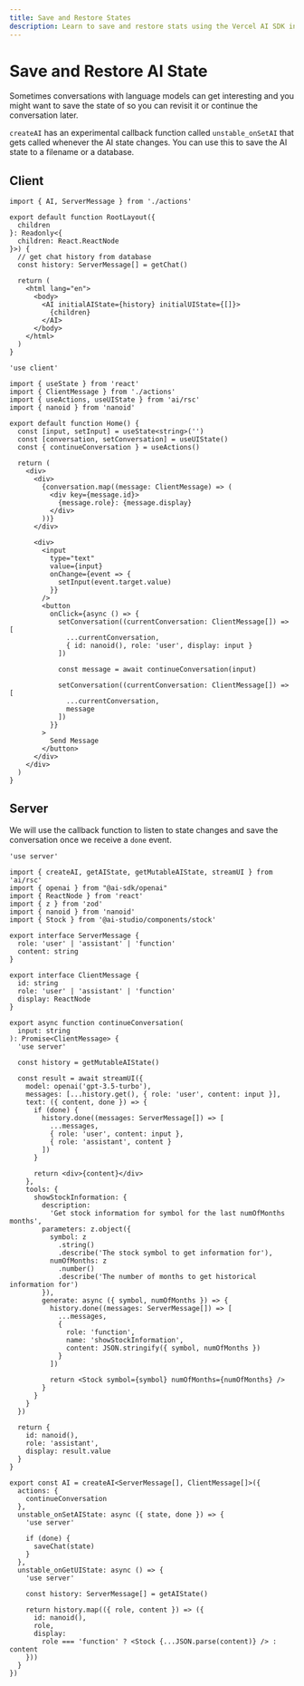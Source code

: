 ```yaml
---
title: Save and Restore States
description: Learn to save and restore stats using the Vercel AI SDK in your Next.js application
---
```


# Save and Restore AI State

Sometimes conversations with language models can get interesting and you might want to save the state of so you can revisit it or continue the conversation later.

`createAI` has an experimental callback function called `unstable_onSetAI` that gets called whenever the AI state changes. You can use this to save the AI state to a filename or a database.

## Client

```tsx filename='app/layout.tsx'
import { AI, ServerMessage } from './actions'

export default function RootLayout({
  children
}: Readonly<{
  children: React.ReactNode
}>) {
  // get chat history from database
  const history: ServerMessage[] = getChat()

  return (
    <html lang="en">
      <body>
        <AI initialAIState={history} initialUIState={[]}>
          {children}
        </AI>
      </body>
    </html>
  )
}
```

```tsx filename='app/page.tsx'
'use client'

import { useState } from 'react'
import { ClientMessage } from './actions'
import { useActions, useUIState } from 'ai/rsc'
import { nanoid } from 'nanoid'

export default function Home() {
  const [input, setInput] = useState<string>('')
  const [conversation, setConversation] = useUIState()
  const { continueConversation } = useActions()

  return (
    <div>
      <div>
        {conversation.map((message: ClientMessage) => (
          <div key={message.id}>
            {message.role}: {message.display}
          </div>
        ))}
      </div>

      <div>
        <input
          type="text"
          value={input}
          onChange={event => {
            setInput(event.target.value)
          }}
        />
        <button
          onClick={async () => {
            setConversation((currentConversation: ClientMessage[]) => [
              ...currentConversation,
              { id: nanoid(), role: 'user', display: input }
            ])

            const message = await continueConversation(input)

            setConversation((currentConversation: ClientMessage[]) => [
              ...currentConversation,
              message
            ])
          }}
        >
          Send Message
        </button>
      </div>
    </div>
  )
}
```

## Server

We will use the callback function to listen to state changes and save the conversation once we receive a `done` event.

```tsx filename='app/actions.tsx'
'use server'

import { createAI, getAIState, getMutableAIState, streamUI } from 'ai/rsc'
import { openai } from "@ai-sdk/openai"
import { ReactNode } from 'react'
import { z } from 'zod'
import { nanoid } from 'nanoid'
import { Stock } from '@ai-studio/components/stock'

export interface ServerMessage {
  role: 'user' | 'assistant' | 'function'
  content: string
}

export interface ClientMessage {
  id: string
  role: 'user' | 'assistant' | 'function'
  display: ReactNode
}

export async function continueConversation(
  input: string
): Promise<ClientMessage> {
  'use server'

  const history = getMutableAIState()

  const result = await streamUI({
    model: openai('gpt-3.5-turbo'),
    messages: [...history.get(), { role: 'user', content: input }],
    text: ({ content, done }) => {
      if (done) {
        history.done((messages: ServerMessage[]) => [
          ...messages,
          { role: 'user', content: input },
          { role: 'assistant', content }
        ])
      }

      return <div>{content}</div>
    },
    tools: {
      showStockInformation: {
        description:
          'Get stock information for symbol for the last numOfMonths months',
        parameters: z.object({
          symbol: z
            .string()
            .describe('The stock symbol to get information for'),
          numOfMonths: z
            .number()
            .describe('The number of months to get historical information for')
        }),
        generate: async ({ symbol, numOfMonths }) => {
          history.done((messages: ServerMessage[]) => [
            ...messages,
            {
              role: 'function',
              name: 'showStockInformation',
              content: JSON.stringify({ symbol, numOfMonths })
            }
          ])

          return <Stock symbol={symbol} numOfMonths={numOfMonths} />
        }
      }
    }
  })

  return {
    id: nanoid(),
    role: 'assistant',
    display: result.value
  }
}

export const AI = createAI<ServerMessage[], ClientMessage[]>({
  actions: {
    continueConversation
  },
  unstable_onSetAIState: async ({ state, done }) => {
    'use server'

    if (done) {
      saveChat(state)
    }
  },
  unstable_onGetUIState: async () => {
    'use server'

    const history: ServerMessage[] = getAIState()

    return history.map(({ role, content }) => ({
      id: nanoid(),
      role,
      display:
        role === 'function' ? <Stock {...JSON.parse(content)} /> : content
    }))
  }
})
```
